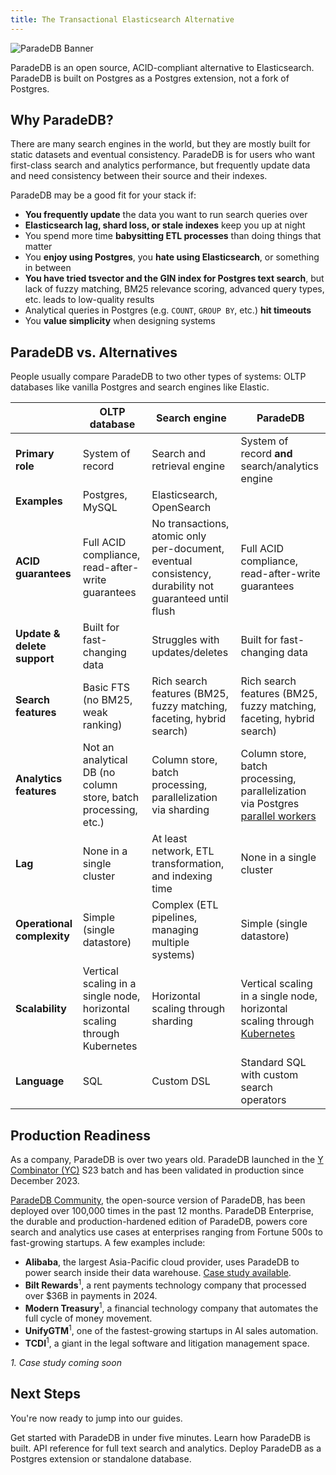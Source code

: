 ```yaml
---
title: The Transactional Elasticsearch Alternative
---
```


![ParadeDB Banner](/images/paradedb_banner.png)

ParadeDB is an open source, ACID-compliant alternative to Elasticsearch. ParadeDB is built on Postgres as a Postgres extension, not a fork of Postgres.

## Why ParadeDB?

There are many search engines in the world, but they are mostly built for static datasets and eventual consistency. ParadeDB is for users who
want first-class search and analytics performance, but frequently update data and need consistency between their source and their indexes.

ParadeDB may be a good fit for your stack if:

- **You frequently update** the data you want to run search queries over
- **Elasticsearch lag, shard loss, or stale indexes** keep you up at night
- You spend more time **babysitting ETL processes** than doing things that matter
- You **enjoy using Postgres**, you **hate using Elasticsearch**, or something in between
- **You have tried tsvector and the GIN index for Postgres text search**, but lack of fuzzy matching, BM25 relevance scoring, advanced query types, etc. leads to low-quality results
- Analytical queries in Postgres (e.g. `COUNT`, `GROUP BY`, etc.) **hit timeouts**
- You **value simplicity** when designing systems

## ParadeDB vs. Alternatives

People usually compare ParadeDB to two other types of systems: OLTP databases like vanilla Postgres and search engines like Elastic.

|                             | **OLTP database**                                                        | **Search engine**                                                                                      | **ParadeDB**                                                                                                                   |
| --------------------------- | ------------------------------------------------------------------------ | ------------------------------------------------------------------------------------------------------ | ------------------------------------------------------------------------------------------------------------------------------ |
| **Primary role**            | System of record                                                         | Search and retrieval engine                                                                            | System of record **and** search/analytics engine                                                                               |
| **Examples**                | Postgres, MySQL                                                          | Elasticsearch, OpenSearch                                                                              |                                                                                                                                |
| **ACID guarantees**         | Full ACID compliance, read-after-write guarantees                        | No transactions, atomic only per-document, eventual consistency, durability not guaranteed until flush | Full ACID compliance, read-after-write guarantees                                                                              |
| **Update & delete support** | Built for fast-changing data                                             | Struggles with updates/deletes                                                                         | Built for fast-changing data                                                                                                   |
| **Search features**         | Basic FTS (no BM25, weak ranking)                                        | Rich search features (BM25, fuzzy matching, faceting, hybrid search)                                   | Rich search features (BM25, fuzzy matching, faceting, hybrid search)                                                           |
| **Analytics features**      | Not an analytical DB (no column store, batch processing, etc.)           | Column store, batch processing, parallelization via sharding                                           | Column store, batch processing, parallelization via Postgres [parallel workers](/documentation/configuration/write_throughput) |
| **Lag**                     | None in a single cluster                                                 | At least network, ETL transformation, and indexing time                                                | None in a single cluster                                                                                                       |
| **Operational complexity**  | Simple (single datastore)                                                | Complex (ETL pipelines, managing multiple systems)                                                     | Simple (single datastore)                                                                                                      |
| **Scalability**             | Vertical scaling in a single node, horizontal scaling through Kubernetes | Horizontal scaling through sharding                                                                    | Vertical scaling in a single node, horizontal scaling through [Kubernetes](/deploy/self-hosted/kubernetes)                     |
| **Language**                | SQL                                                                      | Custom DSL                                                                                             | Standard SQL with custom search operators                                                                                      |

## Production Readiness

As a company, ParadeDB is over two years old. ParadeDB launched in the [Y Combinator (YC)](https://ycombinator.com) S23 batch and has been validated in
production since December 2023.

[ParadeDB Community](https://github.com/paradedb/paradedb), the open-source version of ParadeDB, has been deployed over 100,000 times in the past 12 months.
ParadeDB Enterprise, the durable and production-hardened edition
of ParadeDB, powers core search and analytics use cases at enterprises ranging from Fortune 500s to fast-growing startups. A few
examples include:

- **Alibaba**, the largest Asia-Pacific cloud provider, uses ParadeDB to power search inside their data warehouse. [Case study available](https://www.paradedb.com/blog/case_study_alibaba).
- **Bilt Rewards**<sup>1</sup>, a rent payments technology company that processed over $36B in payments in 2024.
- **Modern Treasury**<sup>1</sup>, a financial technology company that automates the full cycle of money movement.
- **UnifyGTM**<sup>1</sup>, one of the fastest-growing startups in AI sales automation.
- **TCDI**<sup>1</sup>, a giant in the legal software and litigation management space.

_1. Case study coming soon_

## Next Steps

You're now ready to jump into our guides.

<CardGroup cols={2}>
  <Card
    title="Getting Started"
    icon="forward-fast"
    href="/documentation/getting-started"
  >
    Get started with ParadeDB in under five minutes.
  </Card>
  <Card
    title="Architecture"
    icon="diagram-project"
    href="/welcome/architecture"
  >
    Learn how ParadeDB is built.
  </Card>
  <Card
    title="Reference"
    icon="magnifying-glass"
    href="/documentation/full-text/overview"
  >
    API reference for full text search and analytics.
  </Card>
  <Card title="Deploy" icon="server" href="/deploy">
    Deploy ParadeDB as a Postgres extension or standalone database.
  </Card>
</CardGroup>
